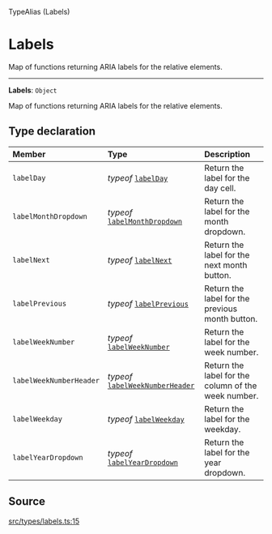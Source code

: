 <SectionTitle>TypeAlias (Labels)</SectionTitle>

# Labels

<Description>
Map of functions returning ARIA labels for the relative elements.
</Description>

---

<a id="undefined" name="undefined"></a>

<SignatureMemberIdentifier>**Labels**: `Object`</SignatureMemberIdentifier>

Map of functions returning ARIA labels for the relative elements.

## Type declaration

| Member | Type | Description |
| :------ | :------ | :------ |
| `labelDay` | *typeof* [`labelDay`](/api/next/functions/labelDay.md) | Return the label for the day cell. |
| `labelMonthDropdown` | *typeof* [`labelMonthDropdown`](/api/next/functions/labelMonthDropdown.md) | Return the label for the month dropdown. |
| `labelNext` | *typeof* [`labelNext`](/api/next/functions/labelNext.md) | Return the label for the next month button. |
| `labelPrevious` | *typeof* [`labelPrevious`](/api/next/functions/labelPrevious.md) | Return the label for the previous month button. |
| `labelWeekNumber` | *typeof* [`labelWeekNumber`](/api/next/functions/labelWeekNumber.md) | Return the label for the week number. |
| `labelWeekNumberHeader` | *typeof* [`labelWeekNumberHeader`](/api/next/functions/labelWeekNumberHeader.md) | Return the label for the column of the week number. |
| `labelWeekday` | *typeof* [`labelWeekday`](/api/next/functions/labelWeekday.md) | Return the label for the weekday. |
| `labelYearDropdown` | *typeof* [`labelYearDropdown`](/api/next/functions/labelYearDropdown.md) | Return the label for the year dropdown. |

## Source

[src/types/labels.ts:15](https://github.com/gpbl/react-day-picker/blob/next/src/types/labels.ts#L15)
